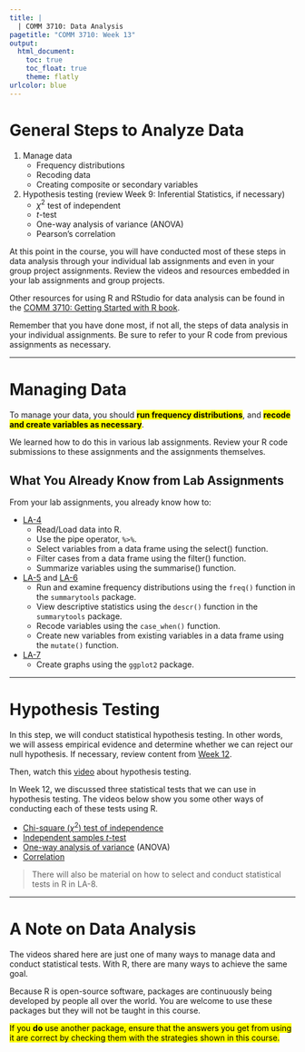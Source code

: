 ```yaml
---
title: |
  | COMM 3710: Data Analysis
pagetitle: "COMM 3710: Week 13"
output:
  html_document:
    toc: true
    toc_float: true
    theme: flatly
urlcolor: blue
---
```


# General Steps to Analyze Data
1. Manage data
   - Frequency distributions
   - Recoding data
   - Creating composite or secondary variables
2. Hypothesis testing (review Week 9: Inferential Statistics, if necessary)
   - $\chi^2$ test of independent
   - $t$-test
   - One-way analysis of variance (ANOVA)
   - Pearson's correlation

At this point in the course, you will have conducted most of these steps in data analysis through your individual lab assignments and even in your group project assignments. Review the videos and resources embedded in your lab assignments and group projects.

Other resources for using R and RStudio for data analysis can be found in the [COMM 3710: Getting Started with R book](https://sarakyeo.github.io/COMM-3710-bookdown/docs/index.html).

Remember that you have done most, if not all, the steps of data analysis in your individual assignments. Be sure to refer to your R code from previous assignments as necessary.

---

# Managing Data
To manage your data, you should <mark>**run frequency distributions**</mark>, and <mark>**recode and create variables as necessary**</mark>.

We learned how to do this in various lab assignments. Review your R code submissions to these assignments and the assignments themselves.

## What You Already Know from Lab Assignments
From your lab assignments, you already know how to:

- [LA-4](https://sarakyeo.github.io/COMM-3710/LA/LA-4.html)
   - Read/Load data into R.
   - Use the pipe operator, `%>%`.
   - Select variables from a data frame using the select() function.
   - Filter cases from a data frame using the filter() function.
   - Summarize variables using the summarise() function.
- [LA-5](https://sarakyeo.github.io/COMM-3710/LA/LA-5.html) and [LA-6](https://sarakyeo.github.io/COMM-3710/LA/LA-6.html)
   - Run and examine frequency distributions using the `freq()` function in the `summarytools` package.
   - View descriptive statistics using the `descr()` function in the `summarytools` package.
   - Recode variables using the `case_when()` function.
   - Create new variables from existing variables in a data frame using the `mutate()` function.
- [LA-7](https://sarakyeo.github.io/COMM-3710/LA/LA-7.html)
   - Create graphs using the `ggplot2` package.

---

# Hypothesis Testing
In this step, we will conduct statistical hypothesis testing. In other words, we will assess empirical evidence and determine whether we can reject our null hypothesis. If necessary, review content from [Week 12](https://sarakyeo.github.io/COMM-3710/week12.html).

Then, watch this [video](https://youtu.be/08uylSp-CuI) about hypothesis testing.

In Week 12, we discussed three statistical tests that we can use in hypothesis testing. The videos below show you some other ways of conducting each of these tests using R.

- [Chi-square ($\chi^2$) test of independence](https://youtu.be/Dnlp9vswwEk)
- [Independent samples $t$-test](https://youtu.be/ANMuuq502rE?t=416)
- [One-way analysis of variance](https://youtu.be/2uQCUBtqCfM) (ANOVA)
- [Correlation](https://youtu.be/lf4HfHx2ASs)

> There will also be material on how to select and conduct statistical tests in R in LA-8.

---

# A Note on Data Analysis
The videos shared here are just one of many ways to manage data and conduct statistical tests. With R, there are many ways to achieve the same goal.

Because R is open-source software, packages are continuously being developed by people all over the world. You are welcome to use these packages but they will not be taught in this course.

<mark>If you **do** use another package, ensure that the answers you get from using it are correct by checking them with the strategies shown in this course.</mark>